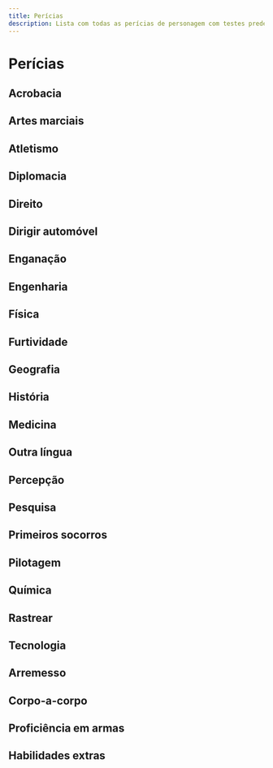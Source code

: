 ```yaml
---
title: Perícias
description: Lista com todas as perícias de personagem com testes predefinidos e funcionalidades
---
```


# Perícias

## Acrobacia
## Artes marciais
## Atletismo
## Diplomacia
## Direito
## Dirigir automóvel
## Enganação
## Engenharia
## Física
## Furtividade
## Geografia
## História
## Medicina
## Outra língua
## Percepção
## Pesquisa
## Primeiros socorros
## Pilotagem
## Química
## Rastrear
## Tecnologia
## Arremesso
## Corpo-a-corpo
## Proficiência em armas
## Habilidades extras